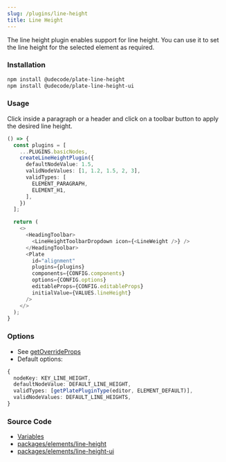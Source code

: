 ```yaml
---
slug: /plugins/line-height
title: Line Height
---
```


The line height plugin enables support for line height.
You can use it to set the line height for the selected element as required.

### Installation

```bash npm2yarn
npm install @udecode/plate-line-height
npm install @udecode/plate-line-height-ui
```

### Usage

Click inside a paragraph or a header and click on a toolbar button to apply the desired line height.

```ts live
() => {
  const plugins = [
    ...PLUGINS.basicNodes,
    createLineHeightPlugin({
      defaultNodeValue: 1.5,
      validNodeValues: [1, 1.2, 1.5, 2, 3],
      validTypes: [
        ELEMENT_PARAGRAPH,
        ELEMENT_H1,
      ],
    })
  ];

  return (
    <>
      <HeadingToolbar>
        <LineHeightToolbarDropdown icon={<LineWeight />} />
      </HeadingToolbar>
      <Plate
        id="alignment"
        plugins={plugins}
        components={CONFIG.components}
        options={CONFIG.options}
        editableProps={CONFIG.editableProps}
        initialValue={VALUES.lineHeight}
      />
    </>
  );
}
```

### Options

- See [getOverrideProps](/docs/plugin-utils#getoverrideprops)
- Default options:

```ts
{
  nodeKey: KEY_LINE_HEIGHT,
  defaultNodeValue: DEFAULT_LINE_HEIGHT,
  validTypes: [getPlatePluginType(editor, ELEMENT_DEFAULT)],
  validNodeValues: DEFAULT_LINE_HEIGHTS,
}
```

### Source Code

- [Variables](https://github.com/udecode/plate/blob/main/docs/src/live/live.tsx)
- [packages/elements/line-height](https://github.com/udecode/plate/tree/main/packages/elements/line-height/src)
- [packages/elements/line-height-ui](https://github.com/udecode/plate/tree/main/packages/elements/line-height-ui/src)
